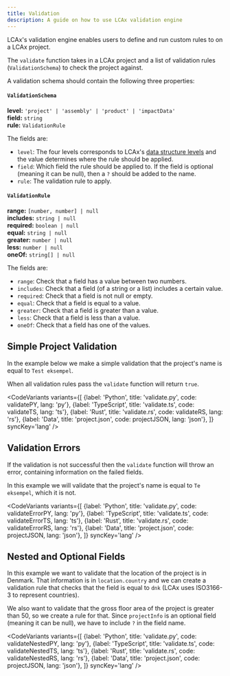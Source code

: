 ```yaml
---
title: Validation
description: A guide on how to use LCAx validation engine
---
```


LCAx's validation engine enables users to define and run custom rules to on a LCAx project.

The `validate` function takes in a LCAx project and a list of validation rules (`ValidationSchema`) to check the project against.

A validation schema should contain the following three properties:

#### `ValidationSchema`

**level:** `'project' | 'assembly' | 'product' | 'impactData'` \
**field:** `string` \
**rule:** `ValidationRule`

The fields are:

- `level`: The four levels corresponds to LCAx's [data structure levels](/concept/data-structure) and the value determines where the rule should be applied.
- `field`: Which field the rule should be applied to. If the field is optional (meaning it can be null), then a `?` should be added to the name.
- `rule`: The validation rule to apply.

#### `ValidationRule`

**range:** `[number, number] | null` \
**includes:** `string | null` \
**required:** `boolean | null` \
**equal:** `string | null` \
**greater:** `number | null` \
**less:** `number | null` \
**oneOf:** `string[] | null`

The fields are:

- `range`: Check that a field has a value between two numbers.
- `includes`: Check that a field (of a string or a list) includes a certain value.
- `required`: Check that a field is not null or empty.
- `equal`: Check that a field is equal to a value.
- `greater`: Check that a field is greater than a value.
- `less`: Check that a field is less than a value.
- `oneOf`: Check that a field has one of the values.

## Simple Project Validation

In the example below we make a simple validation that the project's name is equal to `Test eksempel`.

When all validation rules pass the `validate` function will return `true`.

<CodeVariants
    variants={[
        {label: 'Python', title: 'validate.py', code: validatePY, lang: 'py'},
        {label: 'TypeScript', title: 'validate.ts', code: validateTS, lang: 'ts'},
        {label: 'Rust', title: 'validate.rs', code: validateRS, lang: 'rs'},
        {label: 'Data', title: 'project.json', code: projectJSON, lang: 'json'},
    ]}
    syncKey='lang'
/>

## Validation Errors

If the validation is not successful then the `validate` function will throw an error, containing information on the failed fields.

In this example we will validate that the project's name is equal to `Te eksempel`, which it is not.

<CodeVariants
    variants={[
        {label: 'Python', title: 'validate.py', code: validateErrorPY, lang: 'py'},
        {label: 'TypeScript', title: 'validate.ts', code: validateErrorTS, lang: 'ts'},
        {label: 'Rust', title: 'validate.rs', code: validateErrorRS, lang: 'rs'},
        {label: 'Data', title: 'project.json', code: projectJSON, lang: 'json'},
    ]}
    syncKey='lang'
/>

## Nested and Optional Fields

In this example we want to validate that the location of the project is in Denmark.
That information is in `location.country` and we can create a validation rule that checks that the field is equal to `dnk` (LCAx uses ISO3166-3 to represent countries).

We also want to validate that the gross floor area of the project is greater than 50, so we create a rule for that.
Since `projectInfo` is an optional field (meaning it can be null), we have to include `?` in the field name.

<CodeVariants
    variants={[
        {label: 'Python', title: 'validate.py', code: validateNestedPY, lang: 'py'},
        {label: 'TypeScript', title: 'validate.ts', code: validateNestedTS, lang: 'ts'},
        {label: 'Rust', title: 'validate.rs', code: validateNestedRS, lang: 'rs'},
        {label: 'Data', title: 'project.json', code: projectJSON, lang: 'json'},
    ]}
    syncKey='lang'
/>